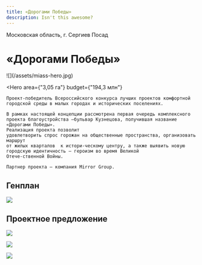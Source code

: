 ```yaml
---
title: «Дорогами Победы»
description: Isn't this awesome?
---
```


<AffinumLogo />

Московская область, г. Сергиев Посад

# «Дорогами Победы»

<Wide>
    ![](/assets/miass-hero.jpg)
</Wide>

<Hero
    area={"3,05 га"}
    budget={"194,3 млн"}
>
    Проект-победитель Всероссийского конкурса лучших проектов комфортной городской среды в малых городах и исторических поселениях.

    В рамках настоящей концепции рассмотрена первая очередь комплексного проекта благоустройства —бульвар Кузнецова, получившая название «Дорогами Победы».
    Реализация проекта позволит 
    удовлетворить спрос горожан на общественные пространства, организовать маршрут 
    от жилых кварталов  к истори-ческому центру, а также выявить новую 
    городскую идентичность — героизм во время Великой 
    Отече-ственной Войны.

    Партнер проекта — компания Mirror Group.
</Hero>

## Генплан

![](/assets/sergievposad-00.jpg)

## Проектное предложение

![](/assets/sergievposad-01.jpg)

![](/assets/sergievposad-02.jpg)

![](/assets/sergievposad-03.jpg)

